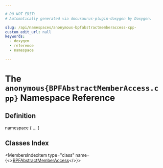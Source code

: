 ```yaml
---

# DO NOT EDIT!
# Automatically generated via docusaurus-plugin-doxygen by Doxygen.

slug: /api/namespaces/anonymous-bpfabstractmemberaccess-cpp-
custom_edit_url: null
keywords:
  - doxygen
  - reference
  - namespace

---
```





# The `anonymous{BPFAbstractMemberAccess.cpp}` Namespace Reference

<DoxygenPage pluginConfig={pluginConfig}>



## Definition

<CodeBlock>namespace &#123; ... &#125;</CodeBlock>

## Classes Index

<MembersIndex>

<MembersIndexItem
  type="class"
  name={<><a href="/docs/api/classes/anonymous-namespace-bpfabstractmemberaccess-cpp-/bpfabstractmemberaccess">BPFAbstractMemberAccess</a></>}>
</MembersIndexItem>

</MembersIndex>


</DoxygenPage>
